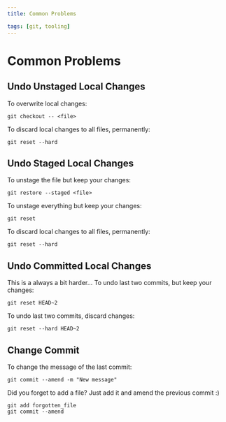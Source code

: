 ```yaml
---
title: Common Problems

tags: [git, tooling]
---
```


# Common Problems

## Undo Unstaged Local Changes

To overwrite local changes:

```shell
git checkout -- <file>
```

To discard local changes to all files, permanently:

```shell
git reset --hard
```

## Undo Staged Local Changes

To unstage the file but keep your changes:

```shell
git restore --staged <file>
```

To unstage everything but keep your changes:

```shell
git reset
```

To discard local changes to all files, permanently:

```shell
git reset --hard
```

## Undo Committed Local Changes

This is a always a bit harder...
To undo last two commits, but keep your changes:

```shell
git reset HEAD~2
```

To undo last two commits, discard changes:

```shell
git reset --hard HEAD~2
```

## Change Commit

To change the message of the last commit:

```shell
git commit --amend -m "New message"
```

Did you forget to add a file? Just add it and amend the previous commit :)

```shell
git add forgotten_file
git commit --amend
```
